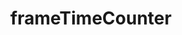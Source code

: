---
title: frameTimeCounter
description: frameTimeCounter
sidebar:
  label: frameTimeCounter
  order: 1
  badge:
    text: Outdated
    variant: caution
---